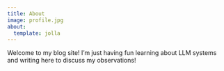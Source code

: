 ```yaml
---
title: About
image: profile.jpg
about:
  template: jolla
---
```


Welcome to my blog site! I'm just having fun learning about LLM systems and writing here to discuss my observations!
